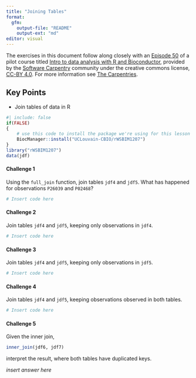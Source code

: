 ```yaml
---
title: "Joining Tables"
format: 
  gfm:
    output-file: "README"
    output-ext: "md"
editor: visual
---
```


The exercises in this document follow along closely with an [Episode 50](https://github.com/carpentries-incubator/bioc-intro/blob/685e808d18403e7d4cb5cfd654f21c1134e173d7/_episodes_rmd/50-joining-tables.Rmd) of a pilot course titled [Intro to data analysis with R and Bioconductor](https://carpentries-incubator.github.io/bioc-intro/index.html), provided by the [Software Carpentry](https://software-carpentry.org/) community under the creative commons license, [CC-BY 4.0](https://creativecommons.org/licenses/by/4.0/). For more information see [The Carpentries](https://carpentries.org/).

::: callout-tip
## Key Points

-   Join tables of data in R
:::

```r
#| include: false
if(FALSE)
{
    # use this code to install the package we're using for this lesson
    BiocManager::install("UCLouvain-CBIO/rWSBIM1207")
}
library("rWSBIM1207")
data(jdf)
```

#### Challenge 1

Using the `full_join` function, join tables `jdf4` and `jdf5`. What has happened for observations `P26039` and `P02468`?

<!-- Challenge 1 answer begin -->

```r
# Insert code here
```

<!-- Challenge 1 answer end -->

#### Challenge 2

Join tables `jdf4` and `jdf5`, keeping only observations in `jdf4`.

<!-- Challenge 2 answer begin -->

```r
# Insert code here
```

<!-- Challenge 2 answer end -->

#### Challenge 3

Join tables `jdf4` and `jdf5`, keeping only observations in `jdf5`.

<!-- Challenge 3 answer begin -->

```r
# Insert code here
```

<!-- Challenge 3 answer end -->

#### Challenge 4

Join tables `jdf4` and `jdf5`, keeping observations observed in both tables.

<!-- Challenge 4 answer begin -->

```r
# Insert code here
```

<!-- Challenge 4 answer end -->

#### Challenge 5

Given the inner join,

```r
inner_join(jdf6, jdf7)
```

interpret the result, where both tables have duplicated keys.

<!-- Challenge 5 answer begin -->

*insert answer here*

<!-- Challenge 5 answer end -->
